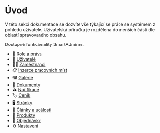 # Úvod

V této sekci dokumentace se dozvíte vše týkající se práce se systémem z pohledu uživatele.
Uživatelská příručka je rozdělena do menších částí dle oblastí spravovaného obsahu.

Dostupné funkcionality SmartAdminer:

- 🔐 [Role a práva](/users/auth)
- 👥 [Uživatelé](/users/users)
- 🙍‍♂️ [Zaměstnanci](/users/employees)
- 📋 [Inzerce pracovních míst](/users/vacancies)
- 🖼 [Galerie](/users/gallery)
- 📁 [Dokumenty](/users/documents)
- ⚠ [Notifikace](/users/notifications)
- 🏷 [Ceník](/users/pricelist)
- 🖥 [Stránky](/users/pages)
- 📰 [Články a události](/users/articles)
- 👔 [Produkty](/users/products)
- 💸 [Objednávky](/users/orders)
- ⚙ [Nastavení](/users/settings)